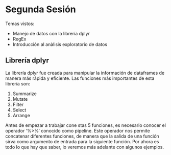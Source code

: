 Segunda Sesión
=========================================

Temas vistos:

* Manejo de datos con la librería dplyr
* RegEx
* Introducción al anàlisis exploratorio de datos

## Librería dplyr

La librería dplyr fue creada para manipular la información de dataframes de manera más rápida y eficiente. Las funciones más importantes de esta librería son:

1. Summarize
2. Mutate
3. Filter
4. Select
5. Arrange

Antes de empezar a trabajar cone stas 5 funciones, es necesario conocer el operador '%>%' conocido como pipeline. Este operador nos permite concatenar diferentes funciones, de manera que la salida de una función sirva como argumento de entrada para la siguiente función. Por ahora es todo lo que hay que saber, lo veremos más adelante con algunos ejemplos.

